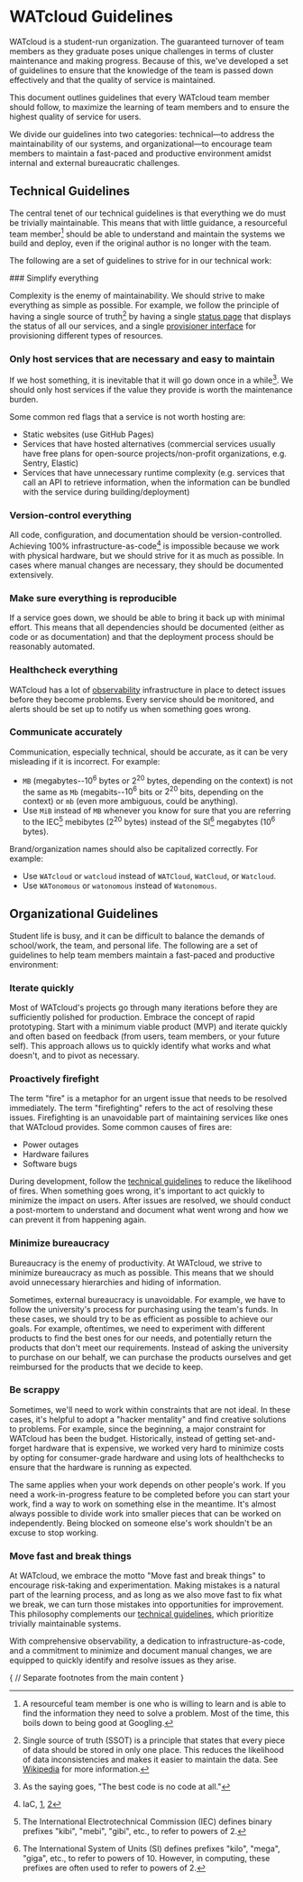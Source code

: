 # WATcloud Guidelines

WATcloud is a student-run organization.
The guaranteed turnover of team members as they graduate poses unique challenges in terms of
cluster maintenance and making progress.
Because of this, we've developed a set of guidelines to ensure that the knowledge of the team is
passed down effectively and that the quality of service is maintained.

This document outlines guidelines that every WATcloud team member should follow,
to maximize the learning of team members and to ensure the highest quality of service for users.

We divide our guidelines into two categories: technical—to address the maintainability of our systems,
and organizational—to encourage team members to maintain a fast-paced and productive environment amidst
internal and external bureaucratic challenges.


## Technical Guidelines

The central tenet of our technical guidelines is that everything we do must be trivially maintainable.
This means that with little guidance, a resourceful team member[^resourceful] should be able to understand
and maintain the systems we build and deploy, even if the original author is no longer with the team.

The following are a set of guidelines to strive for in our technical work:

[^resourceful]: A resourceful team member is one who is willing to learn and is able to find the information they need to solve a problem.
    Most of the time, this boils down to being good at Googling.

<Steps>
### Simplify everything

Complexity is the enemy of maintainability.
We should strive to make everything as simple as possible.
For example, we follow the principle of having a single source of truth[^ssot] by having a single [status page](https://status.watonomous.ca/)
that displays the status of all our services, and a single [provisioner interface](./development-manual#getting-started) for provisioning
different types of resources.

[^ssot]: Single source of truth (SSOT) is a principle that states that every piece of data should be stored in only one place.
    This reduces the likelihood of data inconsistencies and makes it easier to maintain the data.
    See [Wikipedia](https://en.wikipedia.org/wiki/Single_source_of_truth) for more information.

### Only host services that are necessary and easy to maintain

If we host something, it is inevitable that it will go down once in a while[^best-code-is-no-code].
We should only host services if the value they provide is worth the maintenance burden.

Some common red flags that a service is not worth hosting are:
- Static websites (use GitHub Pages)
- Services that have hosted alternatives (commercial services usually have free plans for open-source projects/non-profit organizations, e.g. Sentry, Elastic)
- Services that have unnecessary runtime complexity (e.g. services that call an API to retrieve information, when the information can be bundled with the service during building/deployment)

[^best-code-is-no-code]: As the saying goes, "The best code is no code at all."

### Version-control everything

All code, configuration, and documentation should be version-controlled.
Achieving 100% infrastructure-as-code[^iac] is impossible because we work with physical hardware, but we should strive for it as much as possible.
In cases where manual changes are necessary, they should be documented extensively.

[^iac]: IaC, [1](https://www.redhat.com/en/topics/automation/what-is-infrastructure-as-code-iac), [2](https://developer.hashicorp.com/terraform/tutorials/aws-get-started/infrastructure-as-code)

### Make sure everything is reproducible

If a service goes down, we should be able to bring it back up with minimal effort.
This means that all dependencies should be documented (either as code or as documentation) and that the deployment process should be reasonably automated.

### Healthcheck everything

WATcloud has a lot of [observability](./observability) infrastructure in place to detect issues before they become problems.
Every service should be monitored, and alerts should be set up to notify us when something goes wrong.

### Communicate accurately

Communication, especially technical, should be accurate, as it can be very misleading if it is incorrect.
For example:
- `MB` (megabytes--$10^6$ bytes or $2^{20}$ bytes, depending on the context) is not the same as `Mb` (megabits--$10^6$ bits or $2^{20}$ bits, depending on the context) or `mb` (even more ambiguous, could be anything).
- Use `MiB` instead of `MB` whenever you know for sure that you are referring to the IEC[^iec] mebibytes ($2^{20}$ bytes) instead of the SI[^si] megabytes ($10^6$ bytes).

[^iec]: The International Electrotechnical Commission (IEC) defines binary prefixes "kibi", "mebi", "gibi", etc., to refer to powers of 2.
[^si]: The International System of Units (SI) defines prefixes "kilo", "mega", "giga", etc., to refer to powers of 10. However, in computing, these prefixes are often used to refer to powers of 2.

Brand/organization names should also be capitalized correctly. For example:
- Use `WATcloud` or `watcloud` instead of `WATCloud`, `WatCloud`, or `Watcloud`.
- Use `WATonomous` or `watonomous` instead of `Watonomous`.

</Steps>

## Organizational Guidelines

Student life is busy, and it can be difficult to balance the demands of school/work, the team, and personal life.
The following are a set of guidelines to help team members maintain a fast-paced and productive environment:

<Steps>


### Iterate quickly

Most of WATcloud's projects go through many iterations before they are sufficiently polished for production.
Embrace the concept of rapid prototyping.
Start with a minimum viable product (MVP) and iterate quickly and often based on feedback (from users, team members, or your future self).
This approach allows us to quickly identify what works and what doesn't, and to pivot as necessary.

### Proactively firefight

The term "fire" is a metaphor for an urgent issue that needs to be resolved immediately.
The term "firefighting" refers to the act of resolving these issues.
Firefighting is an unavoidable part of maintaining services like ones that WATcloud provides.
Some common causes of fires are:
- Power outages
- Hardware failures
- Software bugs

During development, follow the [technical guidelines](#technical-guidelines) to reduce the likelihood of fires.
When something goes wrong, it's important to act quickly to minimize the impact on users.
After issues are resolved, we should conduct a post-mortem to understand and document what went wrong and how we can prevent it from happening again.

### Minimize bureaucracy

Bureaucracy is the enemy of productivity.
At WATcloud, we strive to minimize bureaucracy as much as possible.
This means that we should avoid unnecessary hierarchies and hiding of information.

Sometimes, external bureaucracy is unavoidable.
For example, we have to follow the university's process for purchasing using the team's funds.
In these cases, we should try to be as efficient as possible to achieve our goals.
For example, oftentimes, we need to experiment with different products to find the best ones for our needs,
and potentially return the products that don't meet our requirements.
Instead of asking the university to purchase on our behalf, we can purchase the products ourselves and get reimbursed
for the products that we decide to keep.

### Be scrappy

Sometimes, we'll need to work within constraints that are not ideal.
In these cases, it's helpful to adopt a "hacker mentality" and find creative solutions to problems.
For example, since the beginning, a major constraint for WATcloud has been the budget.
Historically, instead of getting set-and-forget hardware that is expensive,
we worked very hard to minimize costs by opting for consumer-grade hardware and
using lots of healthchecks to ensure that the hardware is running as expected.

The same applies when your work depends on other people's work.
If you need a work-in-progress feature to be completed before you can start your work,
find a way to work on something else in the meantime.
It's almost always possible to divide work into smaller pieces that can be worked on independently.
Being blocked on someone else's work shouldn't be an excuse to stop working.

### Move fast and break things

At WATcloud, we embrace the motto "Move fast and break things" to encourage risk-taking and experimentation.
Making mistakes is a natural part of the learning process, and as long as we also move fast to fix what we break,
we can turn those mistakes into opportunities for improvement.
This philosophy complements our [technical guidelines](#technical-guidelines), which prioritize trivially maintainable systems.

With comprehensive observability, a dedication to infrastructure-as-code, and a commitment to minimize and document manual changes,
we are equipped to quickly identify and resolve issues as they arise.

</Steps>

{
// Separate footnotes from the main content
}

<Separator className="mt-6" />
